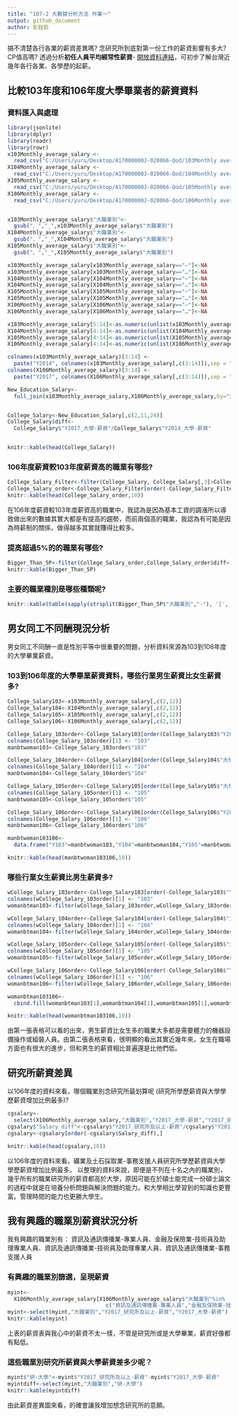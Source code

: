 ```yaml
---
title: "107-2 大數據分析方法 作業一"
output: github_document
author: 彭鈺茹
---
```


搞不清楚各行各業的薪資差異嗎? 念研究所到底對第一份工作的薪資影響有多大? CP值高嗎? 透過分析**初任人員平均經常性薪資**- [開放資料連結](https://data.gov.tw/dataset/6647)，可初步了解台灣近幾年各行各業、各學歷的起薪。

## 比較103年度和106年度大學畢業者的薪資資料

### 資料匯入與處理
```r
library(jsonlite)
library(dplyr)
library(readr)
library(rowr)
x103Monthly_average_salary <- 
  read_csv("C:/Users/yuru/Desktop/A17000000J-020066-Qod/103Monthly average salary.csv")
X104Monthly_average_salary <- 
  read_csv("C:/Users/yuru/Desktop/A17000000J-020066-Qod/104Monthly average salary.csv")
X105Monthly_average_salary <- 
  read_csv("C:/Users/yuru/Desktop/A17000000J-020066-Qod/105Monthly average salary.csv")
X106Monthly_average_salary <- 
  read_csv("C:/Users/yuru/Desktop/A17000000J-020066-Qod/106Monthly average salary.csv")


x103Monthly_average_salary$"大職業別"<-
  gsub("、","_",x103Monthly_average_salary$"大職業別")
X104Monthly_average_salary$"大職業別"<-
  gsub("、","_",X104Monthly_average_salary$"大職業別")
X105Monthly_average_salary$"大職業別"<-
  gsub("、","_",X105Monthly_average_salary$"大職業別")

x103Monthly_average_salary[x103Monthly_average_salary=="—"]<-NA
x103Monthly_average_salary[x103Monthly_average_salary=="…"]<-NA
X104Monthly_average_salary[X104Monthly_average_salary=="—"]<-NA
X104Monthly_average_salary[X104Monthly_average_salary=="…"]<-NA
X105Monthly_average_salary[X105Monthly_average_salary=="—"]<-NA
X105Monthly_average_salary[X105Monthly_average_salary=="…"]<-NA
X106Monthly_average_salary[X106Monthly_average_salary=="—"]<-NA
X106Monthly_average_salary[X106Monthly_average_salary=="…"]<-NA

x103Monthly_average_salary[5:14]<-as.numeric(unlist(x103Monthly_average_salary[5:14]))
X104Monthly_average_salary[4:14]<-as.numeric(unlist(X104Monthly_average_salary[4:14]))
X105Monthly_average_salary[4:14]<-as.numeric(unlist(X105Monthly_average_salary[4:14]))
X106Monthly_average_salary[4:14]<-as.numeric(unlist(X106Monthly_average_salary[4:14]))

colnames(x103Monthly_average_salary)[3:14] <- 
  paste("Y2014", colnames(x103Monthly_average_salary[,c(3:14)]),sep = "_")
colnames(X106Monthly_average_salary)[3:14] <- 
  paste("Y2017", colnames(X106Monthly_average_salary[,c(3:14)]),sep = "_")

New_Education_Salary<-
  full_join(x103Monthly_average_salary,X106Monthly_average_salary,by="大職業別")


College_Salary<-New_Education_Salary[,c(2,11,24)]
College_Salary$diff<-
  College_Salary$"Y2017_大學-薪資"/College_Salary$"Y2014_大學-薪資"


knitr::kable(head(College_Salary))
```

### 106年度薪資較103年度薪資高的職業有哪些? 
```r
College_Salary_Filter<-filter(College_Salary, College_Salary[,3]>College_Salary[,2]) 
College_Salary_order<-College_Salary_Filter[order(-College_Salary_Filter$diff),] 
knitr::kable(head(College_Salary_order,10))
```

在106年度薪資較103年度薪資高的職業中，我認為是因為基本工資的調漲所以導致做出來的數據其實大都是有提高的趨勢，而前兩個高的職業，我認為有可能是因為時薪制的關係，做得越多其實就賺得比較多。


### 提高超過5%的的職業有哪些? 
```r
Bigger_Than_5P<-filter(College_Salary_order,College_Salary_order$diff>1.05)
knitr::kable(Bigger_Than_5P)
```

### 主要的職業種別是哪些種類呢?
```r
knitr::kable(table(sapply(strsplit(Bigger_Than_5P$"大職業別","-"), '[', 1)))
```

## 男女同工不同酬現況分析

男女同工不同酬一直是性別平等中很重要的問題，分析資料來源為103到106年度的大學畢業薪資。

### 103到106年度的大學畢業薪資資料，哪些行業男生薪資比女生薪資多?
```r
College_Salary103<-x103Monthly_average_salary[,c(2,12)]
College_Salary104<-X104Monthly_average_salary[,c(2,12)]
College_Salary105<-X105Monthly_average_salary[,c(2,12)]
College_Salary106<-X106Monthly_average_salary[,c(2,12)]

College_Salary_103order<-College_Salary103[order(College_Salary103$"Y2014_大學-女/男"),]
colnames(College_Salary_103order)[1] <- "103"
manbtwoman103<-College_Salary_103order$"103"

College_Salary_104order<-College_Salary104[order(College_Salary104$"大學-女/男"),]
colnames(College_Salary_104order)[1] <- "104"
manbtwoman104<-College_Salary_104order$"104"

College_Salary_105order<-College_Salary105[order(College_Salary105$"大學-女/男"),]
colnames(College_Salary_105order)[1] <- "105"
manbtwoman105<-College_Salary_105order$"105"

College_Salary_106order<-College_Salary106[order(College_Salary106$"Y2017_大學-女/男"),]
colnames(College_Salary_106order)[1] <- "106"
manbtwoman106<-College_Salary_106order$"106"

manbtwoman103106<-
  data.frame("Y103"=manbtwoman103,"Y104"=manbtwoman104,"Y105"=manbtwoman105,"Y106"=manbtwoman106)

knitr::kable(head(manbtwoman103106,10))
```

### 哪些行業女生薪資比男生薪資多? 
```r
wCollege_Salary_103order<-College_Salary103[order(-College_Salary103$"Y2014_大學-女/男"),]
colnames(wCollege_Salary_103order)[1] <- "103"
womanbtman103<-filter(wCollege_Salary_103order,wCollege_Salary_103order$'Y2014_大學-女/男'>=100)

wCollege_Salary_104order<-College_Salary104[order(-College_Salary104$"大學-女/男"),]
colnames(wCollege_Salary_104order)[1] <- "104"
womanbtman104<-filter(wCollege_Salary_104order,wCollege_Salary_104order$'大學-女/男'>=100)

wCollege_Salary_105order<-College_Salary105[order(-College_Salary105$"大學-女/男"),]
colnames(wCollege_Salary_105order)[1] <- "105"
womanbtman105<-filter(wCollege_Salary_105order,wCollege_Salary_105order$'大學-女/男'>=100)

wCollege_Salary_106order<-College_Salary106[order(-College_Salary106$"Y2017_大學-女/男"),]
colnames(wCollege_Salary_106order)[1] <- "106"
womanbtman106<-filter(wCollege_Salary_106order,wCollege_Salary_106order$'Y2017_大學-女/男'>=100)

womanbtman103106<-
  cbind.fill(womanbtman103[1],womanbtman104[1],womanbtman105[1],womanbtman106[1],fill=NA)

knitr::kable(head(womanbtman103106,10))
```

由第一張表格可以看的出來，男生薪資比女生多的職業大多都是需要體力的機器設備操作或組裝人員。由第二張表格來看，很明顯的看出其實近幾年來，女生在職場方面也有很大的進步，但和男生的薪資相比普遍還是比他們低。



## 研究所薪資差異

以106年度的資料來看，哪個職業別念研究所最划算呢 (研究所學歷薪資與大學學歷薪資增加比例最多)?
 
```r
cgsalary<-
  select(X106Monthly_average_salary,"大職業別","Y2017_大學-薪資","Y2017_研究所及以上-薪資")
cgsalary$"Salary_diff"<-cgsalary$"Y2017_研究所及以上-薪資"/cgsalary$"Y2017_大學-薪資"
cgsalary<-cgsalary[order(-cgsalary$Salary_diff),]

knitr::kable(head(cgsalary,10))
```

以106年度的資料來看，礦業及土石採取業-事務支援人員研究所學歷薪資與大學學歷薪資增加比例最多。
以整理的資料來說，即便是不列在十名之內的職業別，幾乎所有的職業研究所的薪資都高於大學，原因可能在於碩士能完成一份碩士論文的過程中就是在培養分析問題與解決問題的能力。和大學相比學習到的知識也更豐富。管理時間的能力也更勝大學生。


## 我有興趣的職業別薪資狀況分析

我有興趣的職業別有：
資訊及通訊傳播業-專業人員、金融及保險業-技術員及助理專業人員、資訊及通訊傳播業-技術員及助理專業人員、資訊及通訊傳播業-事務支援人員

### 有興趣的職業別篩選，呈現薪資
```r
myint<-
  X106Monthly_average_salary[X106Monthly_average_salary$"大職業別"%in% 
                               c("資訊及通訊傳播業-專業人員","金融及保險業-技術員及助理專業人員","資訊及通訊傳播業-技術員及助理專業人員","資訊及通訊傳播業-事務支援人員"),]
myint<-select(myint,"大職業別","Y2017_研究所及以上-薪資","Y2017_大學-薪資")
knitr::kable(myint)
```

上表的薪資表與我心中的薪資不太一樣，不管是研究所或是大學畢業，薪資好像都有點低。


### 這些職業別研究所薪資與大學薪資差多少呢？
```r
myint$"研-大學"<-myint$"Y2017_研究所及以上-薪資"-myint$"Y2017_大學-薪資"
myintdiff<-select(myint,"大職業別","研-大學")
knitr::kable(myintdiff)
```

由此薪資差異圖來看，的確會讓我增加想念研究所的意願。
